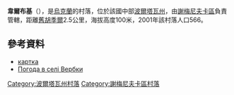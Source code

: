 {{coord|49|28|31|N|33|13|53|E|scale:100000_region:UA|display=title}}

'''韋爾布基'''（{{lang-uk|Вербки}}），是[[烏克蘭|烏克蘭]]的村落，位於該國中部[[波爾塔瓦州|波爾塔瓦州]]，由[[謝梅尼夫卡區|謝梅尼夫卡區]]負責管轄，距離[[舊胡季爾_(格洛比諾區)|舊胡季爾]]2.5公里，海拔高度100米，2001年該村落人口566。

==參考資料==
* [http://gska2.rada.gov.ua/pls/z7502/A005?rdat1=16.02.2009&rf7571=26680 картка]{{dead link|date=2018年5月 |bot=InternetArchiveBot |fix-attempted=yes }}
* [http://weather.in.ua/ua/poltavskaja/3118 Погода в селі Вербки] {{Wayback|url=http://weather.in.ua/ua/poltavskaja/3118 |date=20111219203704 }}

{{DEFAULTSORT:Вербки}}
[[Category:波爾塔瓦州村落|Category:波爾塔瓦州村落]]
[[Category:謝梅尼夫卡區村落|Category:謝梅尼夫卡區村落]]


{{Poltava-geo-stub}}